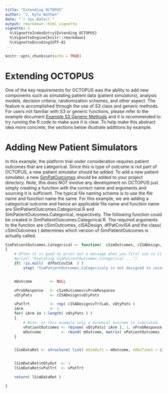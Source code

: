 ```yaml
---
title: "Extending OCTOPUS"
author: "J. Kyle Wathen"
date: "`r Sys.Date()`"
output: rmarkdown::html_vignette
vignette: >
  %\VignetteIndexEntry{Extending OCTOPUS}
  %\VignetteEngine{knitr::rmarkdown}
  %\VignetteEncoding{UTF-8}
---
```


```r
knitr::opts_chunk$set(echo = TRUE)
```

# Extending OCTOPUS
One of the key requirements for OCTOPUS was the ability to add new components such as simulating patient data (patient simulators), analysis models, decision criteria, randomization schemes, and other aspect.   The feature is accomplished through the use of S3 class and generic methods.  For users not familiar with S3 or generic functions, please refer to the example document [Example S3 Generic Methods](https://github.com/kwathen/OCTOPUS/blob/master/ExampleS3Class.R) and it is recommended to try running the R code to make sure it is clear.   To help make this abstract idea more concrete, the sections below illustrate additions by example.  

# Adding New Patient Simulators

In this example, the platform trial under consideration requires patient outcomes that are categorical.  Since this is type of outcome is not part of OCTOPUS, a new patient simulator should be added.  To add a new patient simulator, a new [SimPatOutcomes](https://github.com/kwathen/OCTOPUS/blob/Dev/R/SimPatientOutcomes.R) should be added to your project directory.  Note, this does NOT involve any development on OCTOPUS just simply creating a function with the correct name and arguments and sourcing it is sufficient.  The typical file naming scheme is to use the file name and function name the same.   For this example, we are adding a categorical outcome and hence an applicable file name and function name are SimPatientOutcomes.Categorical.R and SimPatientOutcomes.Categorical, respectively.  The following function could be created in SimPatientOutcomes.Categorical.R.  The required arguments to the function are cSimOutcomes, cISADesign, dfPatCovISA and the class( cSimOutcomes ) determines which version of SimPatientOutcomes is actually called. 

```r
SimPatientOutcomes.Categorical <- function(  cSimOutcomes, cISADesign, dfPatCovISA )
{
    # Often it is good to print out a message when you first use so it is clear the correct function was called
    #print( "Executing SimPatientOutcomes.Categorical ...")  
    if( !is.null(  dfPatCovISA  ) )
        stop( "SimPatientOutcomes.Categoricaly is not designed to incorporate patient covariates and  dfPatCovISA  is not NULL.")


    mOutcome        <- NULL

    vProbResponse   <- cSimOutcomes$vProbResponse
    vQtyPats        <- cISADesign$vQtyPats

    vPatTrt         <- rep( cISADesign$vTrtLab, vQtyPats )
    iArm            <- 1
    for( iArm in 1:length( vQtyPats ) )
    {
        # Note: in this example only a binomial outcome is simulated.  This could easily be altered to be multi-nomial or whatever is needed.
        vPatientOutcomes <- rbinom( vQtyPats[ iArm ], 1, vProbResponse[ iArm ] )
        mOutcome         <- rbind( mOutcome, matrix( vPatientOutcomes , ncol = 1) )
    }


    lSimDataRet <- structure( list( mSimOut1 = mOutcome, vObsTime1 = cISADesign$cISAAnalysis$vAnalysis[[1]]$vObsTime ), class= class(cSimOutcomes) )


    lSimDataRet$nQtyOut  <- 1
    lSimDataRet$vPatTrt  <- vPatTrt

    return( lSimDataRet )

}
```
